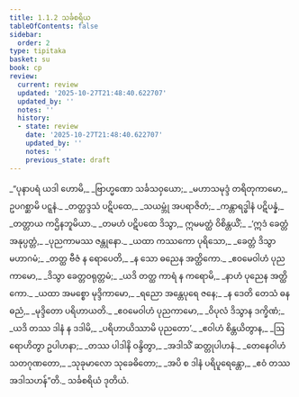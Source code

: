 ```yaml
---
title: 1.1.2 သင်္ခစရိယ
tableOfContents: false
sidebar:
  order: 2
type: tipitaka
basket: su
book: cp
review:
  current: review
  updated: '2025-10-27T21:48:40.622707'
  updated_by: ''
  notes: ''
  history:
  - state: review
    date: '2025-10-27T21:48:40.622707'
    updated_by: ''
    notes: ''
    previous_state: draft
---
```



<ReviewStatus review={frontmatter.review} showDetails={true} />

<HypothesisAnnotation frontmatter={frontmatter} />

<DynamicBreadcrumb />

<Division number="11" book="cp" e="ch" v="21" p="386">

<Paragraph number="13" type="verses" book="cp">
_“ပုနာပရံ ယဒါ ဟောမိ,_  
_ဗြာဟ္မဏော သင်္ခသဝှယော;_  
_မဟာသမုဒ္ဒံ တရိတုကာမော,_  
ဥပဂစ္ဆာမိ ပဋ္ဋနံ._  

</Paragraph>

</Division>
<Division number="12" book="cp" e="ch" v="21" p="386">

<Paragraph number="14" type="verses" book="cp">
_တတ္ထဒ္ဒသံ ပဋိပထေ,_  
_သယမ္ဘုံ အပရာဇိတံ;_  
_ကန္တာရဒ္ဓါနံ ပဋိပန္နံ,_  
_တတ္တာယ ကဌိနဘူမိယာ._  

</Paragraph>

</Division>
<Division number="13" book="cp" e="ch" v="21" p="386">

<Paragraph number="15" type="verses" book="cp">
_တမဟံ ပဋိပထေ ဒိသွာ,_  
ဣမမတ္ထံ ဝိစိန္တယိံ;_  
_‘ဣဒံ ခေတ္တံ အနုပ္ပတ္တံ,_  
_ပုညကာမဿ ဇန္တုနော._  

</Paragraph>

</Division>
<Division number="14" book="cp" e="ch" v="21" p="386">

<Paragraph number="16" type="verses" book="cp">
_ယထာ ကဿကော ပုရိသော,_  
_ခေတ္တံ ဒိသွာ မဟာဂမံ;_  
_တတ္ထ ဗီဇံ န ရောပေတိ,_  
_န သော ဓညေန အတ္ထိကော._  

</Paragraph>

</Division>
<Division number="15" book="cp" e="ch" v="21" p="386">

<Paragraph number="17" type="verses" book="cp">
_ဧဝမေဝါဟံ ပုညကာမော,_  
_ဒိသွာ ခေတ္တဝရုတ္တမံ;_  
_ယဒိ တတ္ထ ကာရံ န ကရောမိ,_  
_နာဟံ ပုညေန အတ္ထိကော._  

</Paragraph>

</Division>
<Division number="16" book="cp" e="ch" v="21" p="386">

<Paragraph number="18" type="verses" book="cp">
_ယထာ အမစ္စော မုဒ္ဒိကာမော,_  
_ရညော အန္တေပုရေ ဇနေ;_  
_န ဒေတိ တေသံ ဓနဓညံ,_  
_မုဒ္ဒိတော ပရိဟာယတိ._  

</Paragraph>

</Division>
<Division number="17" book="cp" e="ch" v="21" p="386">

<Paragraph number="19" type="verses" book="cp">
_ဧဝမေဝါဟံ ပုညကာမော,_  
_ဝိပုလံ ဒိသွာန ဒက္ခိဏံ;_  
_ယဒိ တဿ ဒါနံ န ဒဒါမိ,_  
_ပရိဟာယိဿာမိ ပုညတော’._  

</Paragraph>

</Division>
<Division number="18" book="cp" e="ch" v="21" p="386">

<Paragraph number="20" type="verses" book="cp">
_ဧဝါဟံ စိန္တယိတွာန,_  
_ဩရောဟိတွာ ဥပါဟနာ;_  
_တဿ ပါဒါနိ ဝန္ဒိတွာ,_  
_အဒါသိံ ဆတ္တုပါဟနံ._  

</Paragraph>

</Division>
<Division number="19" book="cp" e="ch" v="21" p="387">

<Paragraph number="21" type="verses" book="cp">
_တေနေဝါဟံ သတဂုဏတော,_  
_သုခုမာလော သုခေဓိတော;_  
_အပိ စ ဒါနံ ပရိပူရေန္တော,_  
_ဧဝံ တဿ အဒါသဟန်”တိ._  


</Paragraph>
</Division>

<Paragraph number="22" type="center" book="cp">
သင်္ခစရိယံ ဒုတိယံ.
</Paragraph>